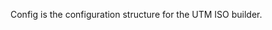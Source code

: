 <!-- Code generated from the comments of the Config struct in builder/utm/iso/config.go; DO NOT EDIT MANUALLY -->

Config is the configuration structure for the UTM ISO builder.

<!-- End of code generated from the comments of the Config struct in builder/utm/iso/config.go; -->
